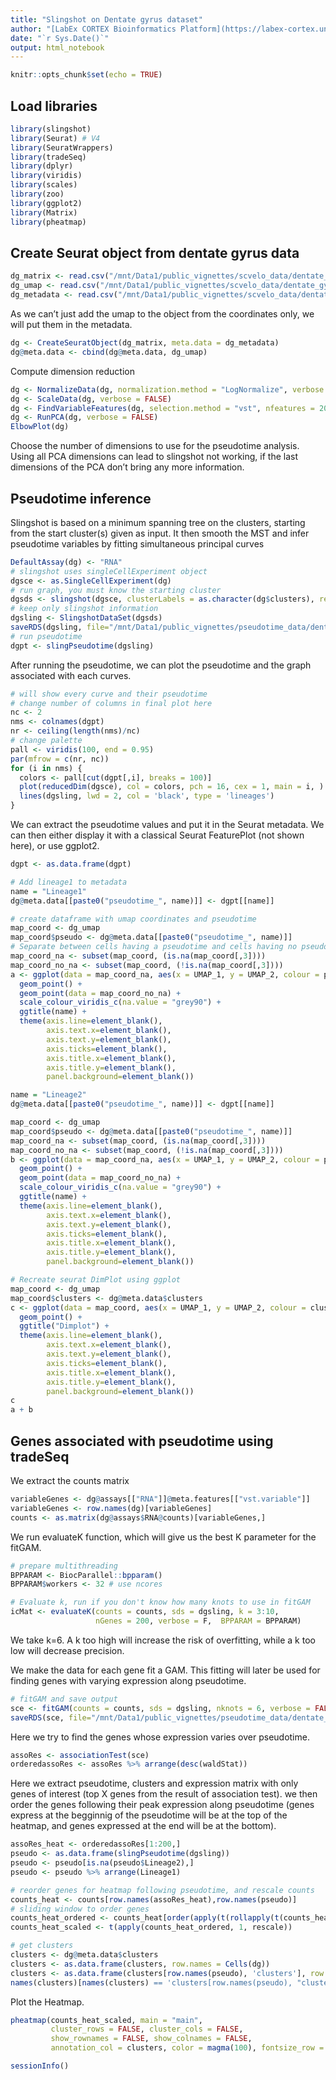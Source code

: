 ```yaml
---
title: "Slingshot on Dentate gyrus dataset"
author: "[LabEx CORTEX Bioinformatics Platform](https://labex-cortex.universite-lyon.fr/) - Lyon 1 University - vignette produced by Emeric Texeraud"
date: "`r Sys.Date()`"
output: html_notebook
---
```


```r
knitr::opts_chunk$set(echo = TRUE)
```

## Load libraries
```r
library(slingshot)
library(Seurat) # V4
library(SeuratWrappers)
library(tradeSeq)
library(dplyr)
library(viridis)
library(scales)
library(zoo)
library(ggplot2)
library(Matrix)
library(pheatmap)
```

## Create Seurat object from dentate gyrus data
```r
dg_matrix <- read.csv("/mnt/Data1/public_vignettes/scvelo_data/dentate_gyrus_matrix.csv", row.names = 1)
dg_umap <- read.csv("/mnt/Data1/public_vignettes/scvelo_data/dentate_gyrus_umap.csv", row.names = 1)
dg_metadata <- read.csv("/mnt/Data1/public_vignettes/scvelo_data/dentate_gyrus_metadata.csv", row.names = 1)
```

As we can't just add the umap to the object from the coordinates only, we will put them in the metadata.
```r
dg <- CreateSeuratObject(dg_matrix, meta.data = dg_metadata)
dg@meta.data <- cbind(dg@meta.data, dg_umap)
```

Compute dimension reduction
```r
dg <- NormalizeData(dg, normalization.method = "LogNormalize", verbose = FALSE)
dg <- ScaleData(dg, verbose = FALSE)
dg <- FindVariableFeatures(dg, selection.method = "vst", nfeatures = 2000, verbose = FALSE)
dg <- RunPCA(dg, verbose = FALSE)
ElbowPlot(dg)
```
Choose the number of dimensions to use for the pseudotime analysis. Using all PCA dimensions can lead to slingshot not working, if the last dimensions of the PCA don't bring any more information.

## Pseudotime inference

Slingshot is based on a minimum spanning tree on the clusters, starting from the start cluster(s) given as input. It then smooth the MST and infer pseudotime variables by fitting simultaneous principal curves
```r
DefaultAssay(dg) <- "RNA"
# slingshot uses singleCellExperiment object
dgsce <- as.SingleCellExperiment(dg)
# run graph, you must know the starting cluster
dgsds <- slingshot(dgsce, clusterLabels = as.character(dg$clusters), reducedDim = reducedDims(dgsce)$PCA[,1:10], start.clus = "Radial Glia-like")
# keep only slingshot information
dgsling <- SlingshotDataSet(dgsds)
saveRDS(dgsling, file="/mnt/Data1/public_vignettes/pseudotime_data/dentate_gyrus_slingdataset.rds")
# run pseudotime
dgpt <- slingPseudotime(dgsling)
```

After running the pseudotime, we can plot the pseudotime and the graph associated with each curves.
```r
# will show every curve and their pseudotime
# change number of columns in final plot here
nc <- 2
nms <- colnames(dgpt)
nr <- ceiling(length(nms)/nc)
# change palette
pall <- viridis(100, end = 0.95)
par(mfrow = c(nr, nc))
for (i in nms) {
  colors <- pall[cut(dgpt[,i], breaks = 100)]
  plot(reducedDim(dgsce), col = colors, pch = 16, cex = 1, main = i, )
  lines(dgsling, lwd = 2, col = 'black', type = 'lineages')
}
```

We can extract the pseudotime values and put it in the Seurat metadata. We can then either display it with a classical Seurat FeaturePlot (not shown here), or use ggplot2.
```r
dgpt <- as.data.frame(dgpt)

# Add lineage1 to metadata
name = "Lineage1"
dg@meta.data[[paste0("pseudotime_", name)]] <- dgpt[[name]]

# create dataframe with umap coordinates and pseudotime
map_coord <- dg_umap
map_coord$pseudo <- dg@meta.data[[paste0("pseudotime_", name)]]
# Separate between cells having a pseudotime and cells having no pseudotime. Cells with a pseudotime will be shown on the foreground.
map_coord_na <- subset(map_coord, (is.na(map_coord[,3])))
map_coord_no_na <- subset(map_coord, (!is.na(map_coord[,3])))
a <- ggplot(data = map_coord_na, aes(x = UMAP_1, y = UMAP_2, colour = pseudo)) + 
  geom_point() +
  geom_point(data = map_coord_no_na) + 
  scale_colour_viridis_c(na.value = "grey90") +
  ggtitle(name) +
  theme(axis.line=element_blank(),
        axis.text.x=element_blank(),
        axis.text.y=element_blank(),
        axis.ticks=element_blank(),
        axis.title.x=element_blank(),
        axis.title.y=element_blank(),
        panel.background=element_blank())

name = "Lineage2"
dg@meta.data[[paste0("pseudotime_", name)]] <- dgpt[[name]]

map_coord <- dg_umap
map_coord$pseudo <- dg@meta.data[[paste0("pseudotime_", name)]]
map_coord_na <- subset(map_coord, (is.na(map_coord[,3])))
map_coord_no_na <- subset(map_coord, (!is.na(map_coord[,3])))
b <- ggplot(data = map_coord_na, aes(x = UMAP_1, y = UMAP_2, colour = pseudo)) + 
  geom_point() +
  geom_point(data = map_coord_no_na) + 
  scale_colour_viridis_c(na.value = "grey90") +
  ggtitle(name) +
  theme(axis.line=element_blank(),
        axis.text.x=element_blank(),
        axis.text.y=element_blank(),
        axis.ticks=element_blank(),
        axis.title.x=element_blank(),
        axis.title.y=element_blank(),
        panel.background=element_blank())

# Recreate seurat DimPlot using ggplot
map_coord <- dg_umap
map_coord$clusters <- dg@meta.data$clusters
c <- ggplot(data = map_coord, aes(x = UMAP_1, y = UMAP_2, colour = clusters)) + 
  geom_point() +
  ggtitle("Dimplot") +
  theme(axis.line=element_blank(),
        axis.text.x=element_blank(),
        axis.text.y=element_blank(),
        axis.ticks=element_blank(),
        axis.title.x=element_blank(),
        axis.title.y=element_blank(),
        panel.background=element_blank())
c
a + b
```

## Genes associated with pseudotime using tradeSeq
We extract the counts matrix
```r
variableGenes <- dg@assays[["RNA"]]@meta.features[["vst.variable"]]
variableGenes <- row.names(dg)[variableGenes]
counts <- as.matrix(dg@assays$RNA@counts)[variableGenes,]
```

We run evaluateK function, which will give us the best K parameter for the fitGAM.
```r
# prepare multithreading
BPPARAM <- BiocParallel::bpparam()
BPPARAM$workers <- 32 # use ncores

# Evaluate k, run if you don't know how many knots to use in fitGAM
icMat <- evaluateK(counts = counts, sds = dgsling, k = 3:10,
                   nGenes = 200, verbose = F,  BPPARAM = BPPARAM)

```
We take k=6. A k too high will increase the risk of overfitting, while a k too low will decrease precision.

We make the data for each gene fit a GAM. This fitting will later be used for finding genes with varying expression along pseudotime.
```r
# fitGAM and save output
sce <- fitGAM(counts = counts, sds = dgsling, nknots = 6, verbose = FALSE, parallel=TRUE, BPPARAM = BPPARAM)
saveRDS(sce, file="/mnt/Data1/public_vignettes/pseudotime_data/dentate_gyrus_fitGAM.rds")
```

Here we try to find the genes whose expression varies over pseudotime.
```r
assoRes <- associationTest(sce)
orderedassoRes <- assoRes %>% arrange(desc(waldStat))
```

Here we extract pseudotime, clusters and expression matrix with only genes of interest (top X genes from the result of association test). we then order the genes following their peak expression along pseudotime (genes express at the begginnig of the pseudotime will be at the top of the heatmap, and genes expressed at the end will be at the bottom).
```r
assoRes_heat <- orderedassoRes[1:200,]
pseudo <- as.data.frame(slingPseudotime(dgsling))
pseudo <- pseudo[is.na(pseudo$Lineage2),]
pseudo <- pseudo %>% arrange(Lineage1)

# reorder genes for heatmap following pseudotime, and rescale counts
counts_heat <- counts[row.names(assoRes_heat),row.names(pseudo)]
# sliding window to order genes
counts_heat_ordered <- counts_heat[order(apply(t(rollapply(t(counts_heat), width=5, by=1, FUN=mean)), 1, which.max)), ]
counts_heat_scaled <- t(apply(counts_heat_ordered, 1, rescale))

# get clusters
clusters <- dg@meta.data$clusters
clusters <- as.data.frame(clusters, row.names = Cells(dg))
clusters <- as.data.frame(clusters[row.names(pseudo), 'clusters'], row.names=row.names(pseudo))
names(clusters)[names(clusters) == 'clusters[row.names(pseudo), "clusters"]'] <- 'clusters'
```

Plot the Heatmap.
```r
pheatmap(counts_heat_scaled, main = "main", 
         cluster_rows = FALSE, cluster_cols = FALSE, 
         show_rownames = FALSE, show_colnames = FALSE,
         annotation_col = clusters, color = magma(100), fontsize_row = 8)
```


```r
sessionInfo()
```





